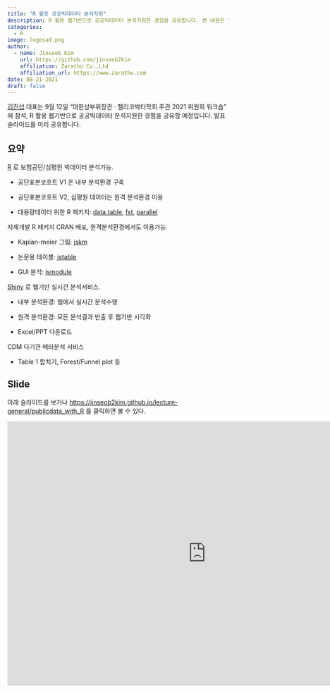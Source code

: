 ```yaml
---
title: "R 활용 공공빅데이터 분석지원"
description: R 활용 웹기반으로 공공빅데이터 분석지원한 경험을 공유합니다. 본 내용은 "대한상부위장관 · 헬리코박터학회 주관  2021 위원회 워크숍" 에서 발표할 예정입니다.
categories:
  - R
image: logosad.png
author:
  - name: Jinseob Kim
    url: https://github.com/jinseob2kim
    affiliation: Zarathu Co.,Ltd
    affiliation_url: https://www.zarathu.com
date: 08-21-2021
draft: false
---
```




[김진섭](https://github.com/jinseob2kim) 대표는 9월 12일 "대한상부위장관 · 헬리코박터학회 주관  2021 위원회 워크숍" 에 참석, R 활용 웹기반으로 공공빅데이터 분석지원한 경험을 공유할 예정입니다. 발표 슬라이드를 미리 공유합니다.




## 요약

[R](https://www.r-project.org/) 로 보험공단/심평원 빅데이터 분석가능.

- 공단표본코호트 V1 은 내부 분석환경 구축

- 공단표본코호트 V2, 심평원 데이터는 원격 분석환경 이용

- 대용량데이터 위한 R 패키지: [data.table](https://github.com/Rdatatable/data.table), [fst](https://www.fstpackage.org/), [parallel](https://stat.ethz.ch/R-manual/R-devel/library/parallel/doc/parallel.pdf)


자체개발 R 패키지 CRAN 배포, 원격분석환경에서도 이용가능.

- Kaplan-meier 그림: [jskm](https://github.com/jinseob2kim/jskm)

- 논문용 테이블: [jstable](https://github.com/jinseob2kim/jstable)

- GUI 분석: [jsmodule](https://github.com/jinseob2kim/jsmodule)


[Shiny](https://shiny.rstudio.com/) 로 웹기반 실시간 분석서비스.

- 내부 분석환경: 웹에서 실시간 분석수행 

- 원격 분석환경: 모든 분석결과 반출 후 웹기반 시각화

- Excel/PPT 다운로드


CDM 다기관 메타분석 서비스

- Table 1 합치기, Forest/Funnel plot 등


## Slide

아래 슬라이드를 보거나 [https://jinseob2kim.github.io/lecture-general/publicdata_with_R](https://jinseob2kim.github.io/lecture-general/publicdata_with_R) 를 클릭하면 볼 수 있다.

<iframe src="https://jinseob2kim.github.io/lecture-general/publicdata_with_R" width="900" height="600" style="border: none;"></iframe>





